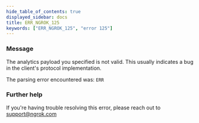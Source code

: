 ```yaml
---
hide_table_of_contents: true
displayed_sidebar: docs
title: ERR_NGROK_125
keywords: ["ERR_NGROK_125", "error 125"]
---
```


### Message

The analytics payload you specified is not valid.
This usually indicates a bug in the client's protocol implementation.

The parsing error encountered was:
`ERR`

### Further help

If you're having trouble resolving this error, please reach out to [support@ngrok.com](mailto:support@ngrok.com?subject=Help%20with%20ERR_NGROK_125)
